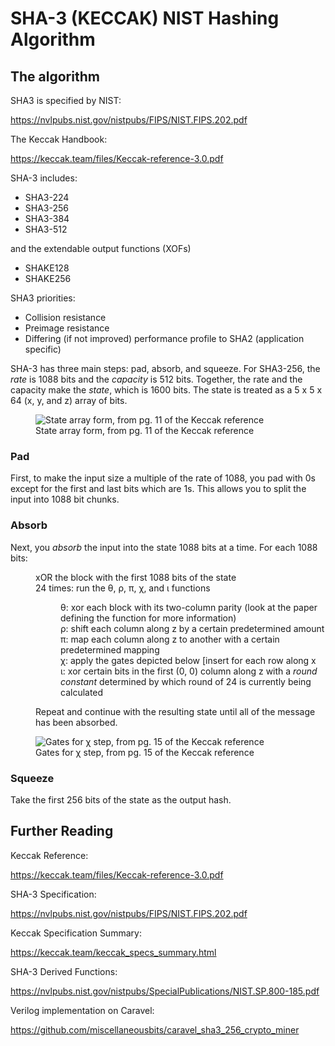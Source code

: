 =SHA-3 (KECCAK) NIST Hashing Algorithm=

==The algorithm==

SHA3 is specified by NIST:

https://nvlpubs.nist.gov/nistpubs/FIPS/NIST.FIPS.202.pdf

The Keccak Handbook:

https://keccak.team/files/Keccak-reference-3.0.pdf

SHA-3 includes:

* SHA3-224
* SHA3-256
* SHA3-384
* SHA3-512
and the extendable output functions (XOFs)
* SHAKE128
* SHAKE256

SHA3 priorities:

* Collision resistance
* Preimage resistance
* Differing (if not improved) performance profile to SHA2 (application specific)

SHA-3 has three main steps: pad, absorb, and squeeze.
For SHA3-256, the ''rate'' is 1088 bits and the ''capacity'' is 512 bits. Together, the rate and the capacity make the ''state'', which is 1600 bits. The state is treated as a 5 x 5 x 64 (x, y, and z) array of bits.


[[File:state array.PNG|thumb|State array form, from pg. 11 of the Keccak reference]]

===Pad===
First, to make the input size a multiple of the rate of 1088, you pad with 0s except for the first and last bits which are 1s. This allows you to split the input into 1088 bit chunks.

===Absorb===
Next, you ''absorb'' the input into the state 1088 bits at a time. For each 1088 bits:
:xOR the block with the first 1088 bits of the state
:24 times: run the &theta;, &rho;, &pi;, &chi;, and &iota; functions 
::&theta;: xor each block with its two-column parity (look at the paper defining the function for more information)
::&rho;: shift each column along z by a certain predetermined amount
::&pi;: map each column along z to another with a certain predetermined mapping
::&chi;: apply the gates depicted below [insert for each row along x
::&iota;: xor certain bits in the first (0, 0) column along z with a ''round constant'' determined by which round of 24 is currently being calculated

:Repeat and continue with the resulting state until all of the message has been absorbed.

[[File:chi madness.PNG|thumb|Gates for &chi; step, from pg. 15 of the Keccak reference]]
===Squeeze===
Take the first 256 bits of the state as the output hash.

==Further Reading==

Keccak Reference:

https://keccak.team/files/Keccak-reference-3.0.pdf

SHA-3 Specification:

https://nvlpubs.nist.gov/nistpubs/FIPS/NIST.FIPS.202.pdf

Keccak Specification Summary:

https://keccak.team/keccak_specs_summary.html

SHA-3 Derived Functions:

https://nvlpubs.nist.gov/nistpubs/SpecialPublications/NIST.SP.800-185.pdf

Verilog implementation on Caravel:

https://github.com/miscellaneousbits/caravel_sha3_256_crypto_miner
